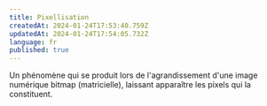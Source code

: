 ```yaml
---
title: Pixellisation
createdAt: 2024-01-24T17:53:40.759Z
updatedAt: 2024-01-24T17:54:05.732Z
language: fr
published: true
---
```


Un phénomène qui se produit lors de l'agrandissement d'une image numérique bitmap (matricielle), laissant apparaître les pixels qui la constituent.
